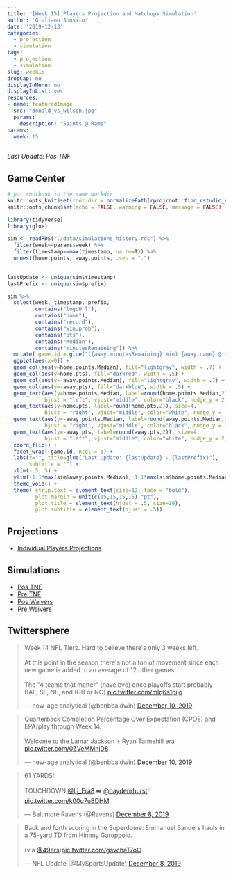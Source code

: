```yaml
---
title: '[Week 15] Players Projection and Matchups Simulation'
author: 'Giuliano Sposito'
date: '2019-12-13'
categories:
  - projection
  - simulation
tags:
  - projection
  - simulation
slug: week15
dropCap: no
displayInMenu: no
displayInList: yes
resources:
- name: featuredImage
  src: "donald_vs_wilson.jpg"
  params:
    description: "Saints @ Rams"
params:
  week: 15
---
```


*Last Update: Pos TNF*

<!--more-->

## Game Center

```r
# put rnotbook in the same workdir
knitr::opts_knit$set(root.dir = normalizePath(rprojroot::find_rstudio_root_file())) 
knitr::opts_chunk$set(echo = FALSE, warning = FALSE, message = FALSE)
```

```r
library(tidyverse)
library(glue)

sim <- readRDS("./data/simulations_history.rds") %>% 
  filter(week==params$week) %>%
  filter(timestamp==max(timestamp, na.rm=T)) %>%
  unnest(home.points, away.points, .sep = ".")
  

lastUpdate <- unique(sim$timestamp) 
lastPrefix <- unique(sim$prefix)

sim %>% 
  select(week, timestamp, prefix, 
         contains("logoUrl"),
         contains("name"),
         contains("record"),
         contains("win.prob"),
         contains("pts"),
         contains("Median"),
         contains("minutesRemaining")) %>% 
  mutate( game.id = glue("({away.minutesRemaining} min) {away.name} @ {home.name} ({home.minutesRemaining} min)") ) %>%
  ggplot(aes(x=0)) +
  geom_col(aes(y=home.points.Median), fill="lightgray", width = .7) +
  geom_col(aes(y=home.pts), fill="darkred", width = .5) +
  geom_col(aes(y=-away.points.Median), fill="lightgray", width = .7) +
  geom_col(aes(y=-away.pts), fill="darkblue", width = .5) +
  geom_text(aes(y=home.points.Median, label=round(home.points.Median,2)), size=4,
            hjust = "left", vjust="middle", color="black", nudge_y = 2, nudge_x = .05) +
  geom_text(aes(y=home.pts, label=round(home.pts,2)), size=4,
            hjust = "right", vjust="middle", color="white", nudge_y = -2, nudge_x = .05) +
  geom_text(aes(y=-away.points.Median, label=round(away.points.Median,2)), size=4,
            hjust = "right", vjust="middle", color="black", nudge_y = -2, nudge_x = .05) +
  geom_text(aes(y=-away.pts, label=round(away.pts,2)), size=4,
            hjust = "left", vjust="middle", color="white", nudge_y = 2, nudge_x = .05) +
  coord_flip() +
  facet_wrap(~game.id, ncol = 1) +
  labs(x="", title=glue("Last Update: {lastUpdate} - {lastPrefix}"),
       subtitle = "") +
  xlim(-.5,.5) +
  ylim(-1.1*max(sim$away.points.Median), 1.1*max(sim$home.points.Median)) +
  theme_void() +
  theme( strip.text = element_text(size=12, face = "bold"), 
         plot.margin = unit(c(15,15,15,15),"pt"),
         plot.title = element_text(hjust = .5, size=10),
         plot.subtitle = element_text(hjust = .5))

```


## Projections

* [Individual Players Projections](/reports/ffa_players_projection_week15.html)

## Simulations

* [Pos TNF](/reports/dudes_simulation_week15_posTNF_v4.html)
* [Pre TNF](/reports/dudes_simulation_week15_preTNF_v4.html)
* [Pos Waivers](/reports/dudes_simulation_week15_posWaivers_v4.html)
* [Pre Waivers](/reports/dudes_simulation_week15_preWaivers_v4.html)

## Twittersphere

<blockquote class="twitter-tweet"><p lang="en" dir="ltr">Week 14 NFL Tiers. Hard to believe there&#39;s only 3 weeks left.<br><br>At this point in the season there&#39;s not a ton of movement since each new game is added to an average of 12 other games.<br><br>The &quot;4 teams that matter&quot; (have bye) once playoffs start probably BAL, SF, NE, and (GB or NO) <a href="https://t.co/mlq6s1pijo">pic.twitter.com/mlq6s1pijo</a></p>&mdash; new-age analytical (@benbbaldwin) <a href="https://twitter.com/benbbaldwin/status/1204394260021334016?ref_src=twsrc%5Etfw">December 10, 2019</a></blockquote> <script async src="https://platform.twitter.com/widgets.js" charset="utf-8"></script>

<blockquote class="twitter-tweet"><p lang="en" dir="ltr">Quarterback Completion Percentage Over Expectation (CPOE) and EPA/play through Week 14.<br><br>Welcome to the Lamar Jackson + Ryan Tannehill era <a href="https://t.co/0ZVeMMnjD8">pic.twitter.com/0ZVeMMnjD8</a></p>&mdash; new-age analytical (@benbbaldwin) <a href="https://twitter.com/benbbaldwin/status/1204400928780115974?ref_src=twsrc%5Etfw">December 10, 2019</a></blockquote> <script async src="https://platform.twitter.com/widgets.js" charset="utf-8"></script>

<blockquote class="twitter-tweet"><p lang="en" dir="ltr">61 YARDS‼️<br><br>TOUCHDOWN <a href="https://twitter.com/Lj_era8?ref_src=twsrc%5Etfw">@Lj_Era8</a> ➡️ <a href="https://twitter.com/haydenrhurst?ref_src=twsrc%5Etfw">@haydenrhurst</a>‼️ <a href="https://t.co/k00q7uBDHM">pic.twitter.com/k00q7uBDHM</a></p>&mdash; Baltimore Ravens (@Ravens) <a href="https://twitter.com/Ravens/status/1203763503242330114?ref_src=twsrc%5Etfw">December 8, 2019</a></blockquote> <script async src="https://platform.twitter.com/widgets.js" charset="utf-8"></script>

<blockquote class="twitter-tweet"><p lang="en" dir="ltr">Back and forth scoring in the Superdome: Emmanuel Sanders hauls in a 75-yard TD from Himmy Garoppolo. <br><br>(via <a href="https://twitter.com/49ers?ref_src=twsrc%5Etfw">@49ers</a>)<a href="https://t.co/gsvchaT7oC">pic.twitter.com/gsvchaT7oC</a></p>&mdash; NFL Update (@MySportsUpdate) <a href="https://twitter.com/MySportsUpdate/status/1203747793875193856?ref_src=twsrc%5Etfw">December 8, 2019</a></blockquote> <script async src="https://platform.twitter.com/widgets.js" charset="utf-8"></script>
